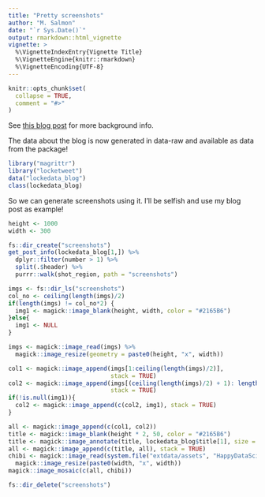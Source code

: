 ```yaml
---
title: "Pretty screenshots"
author: "M. Salmon"
date: "`r Sys.Date()`"
output: rmarkdown::html_vignette
vignette: >
  %\VignetteIndexEntry{Vignette Title}
  %\VignetteEngine{knitr::rmarkdown}
  %\VignetteEncoding{UTF-8}
---
```


```r
knitr::opts_chunk$set(
  collapse = TRUE,
  comment = "#>"
)
```

See [this blog post](https://itsalocke.com/blog/how-to-maraaverickfy-a-blog-post-without-even-reading-it/) for more background info.

The data about the blog is now generated in data-raw and available as data from the package!


```r
library("magrittr")
library("locketweet")
data("lockedata_blog")
class(lockedata_blog)
```

So we can generate screenshots using it. I'll be selfish and use my blog post as example!

```r


height <- 1000
width <- 300

fs::dir_create("screenshots")
get_post_info(lockedata_blog[1,]) %>%
  dplyr::filter(number > 1) %>%
  split(.$header) %>%
  purrr::walk(shot_region, path = "screenshots")  
```

```r
imgs <- fs::dir_ls("screenshots")
col_no <- ceiling(length(imgs)/2)
if(length(imgs) != col_no*2) {
  img1 <- magick::image_blank(height, width, color = "#2165B6") 
}else{
  img1 <- NULL
}

imgs <- magick::image_read(imgs) %>%
  magick::image_resize(geometry = paste0(height, "x", width))

col1 <- magick::image_append(imgs[1:ceiling(length(imgs)/2)],
                             stack = TRUE)
col2 <- magick::image_append(imgs[(ceiling(length(imgs)/2) + 1): length(imgs)],
                             stack = TRUE)
if(!is.null(img1)){
  col2 <- magick::image_append(c(col2, img1), stack = TRUE)
}

all <- magick::image_append(c(col1, col2))
title <- magick::image_blank(height * 2, 50, color = "#2165B6")
title <- magick::image_annotate(title, lockedata_blog$title[1], size = 50)
all <- magick::image_append(c(title, all), stack = TRUE)
chibi <- magick::image_read(system.file("extdata/assets", "HappyDataScienceSteffy_preview.png", package = "locketweet")) %>%
  magick::image_resize(paste0(width, "x", width))
magick::image_mosaic(c(all, chibi)) 
```


```r
fs::dir_delete("screenshots")
```

